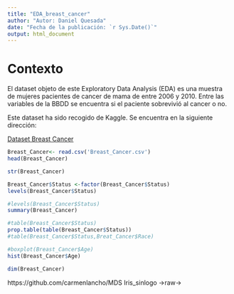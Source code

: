 ```yaml
---
title: "EDA_breast_cancer"
author: "Autor: Daniel Quesada"
date: "Fecha de la publicación: `r Sys.Date()`"
output: html_document
---
```


# Contexto
El dataset objeto de este Exploratory Data Analysis (EDA) es una muestra de mujeres pacientes de cancer de mama de entre 2006 y 2010. Entre las variables de la BBDD se encuentra si el paciente sobrevivió al cancer o no.

Este dataset ha sido recogido de Kaggle. Se encuentra en la siguiente dirección:

[Dataset Breast Cancer](https://www.kaggle.com/datasets/reihanenamdari/breast-cancer)




```r
Breast_Cancer<- read.csv('Breast_Cancer.csv')
head(Breast_Cancer)
```

```R
str(Breast_Cancer)
```

```r
Breast_Cancer$Status <-factor(Breast_Cancer$Status)
levels(Breast_Cancer$Status)
```



```R
#levels(Breast_Cancer$Status)
summary(Breast_Cancer)
```

```r
#table(Breast_Cancer$Status)
prop.table(table(Breast_Cancer$Status))
#table(Breast_Cancer$Status,Breat_Cancer$Race)
```

```r
#boxplot(Breast_Cancer$Age)
hist(Breast_Cancer$Age)
```


```r
dim(Breast_Cancer)
```



https://github.com/carmenlancho/MDS
Iris_sinlogo ->raw->



